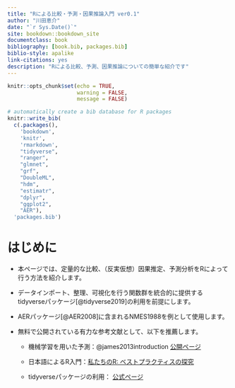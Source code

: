 ```yaml
--- 
title: "Rによる比較・予測・因果推論入門 ver0.1"
author: "川田恵介"
date: "`r Sys.Date()`"
site: bookdown::bookdown_site
documentclass: book
bibliography: [book.bib, packages.bib]
biblio-style: apalike
link-citations: yes
description: "Rによる比較、予測、因果推論についての簡単な紹介です"
---
```


```r
knitr::opts_chunk$set(echo = TRUE,
                      warning = FALSE,
                      message = FALSE)
```


```r
# automatically create a bib database for R packages
knitr::write_bib(
  c(.packages(), 
    'bookdown', 
    'knitr', 
    'rmarkdown',
    "tidyverse",
    "ranger",
    "glmnet",
    "grf",
    "DoubleML",
    "hdm",
    "estimatr",
    "dplyr",
    "ggplot2",
    "AER"),
  'packages.bib')
```


# はじめに{-}

- 本ページでは、定量的な比較、（反実仮想）因果推定、予測分析をRによって行う方法を紹介します。

- データインポート、整理、可視化を行う関数群を統合的に提供するtidyverseパッケージ[@tidyverse2019]の利用を前提にします。

- AERパッケージ[@AER2008]に含まれるNMES1988を例として使用します。

- 無料で公開されている有力な参考文献として、以下を推薦します。

  - 機械学習を用いた予測：@james2013introduction [公開ページ](https://www.statlearning.com/)
  
  - 日本語によるR入門：[私たちのR: ベストプラクティスの探究](https://www.jaysong.net/RBook/)
  
  - tidyverseパッケージの利用： [公式ページ](https://www.tidyverse.org/learn/#books)
